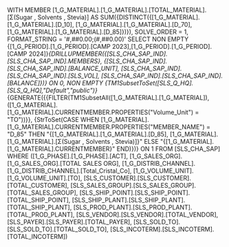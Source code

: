 WITH MEMBER [1_G_MATERIAL].[1_G_MATERIAL].[TOTAL_MATERIAL].[Σ(Sugar , Solvents , Stevia)] AS SUM({DISTINCT({[1_G_MATERIAL].[1_G_MATERIAL].[D_10], [1_G_MATERIAL].[1_G_MATERIAL].[D_70], [1_G_MATERIAL].[1_G_MATERIAL].[D_85]})}), SOLVE_ORDER = 1, FORMAT_STRING = '#,##0.00;(#,##0.00)' SELECT NON EMPTY {[1_G_PERIOD].[1_G_PERIOD].[CAMP 2023],[1_G_PERIOD].[1_G_PERIOD].[CAMP 2024]}*{DRILLUPMEMBER({[SLS_CHA_SAP_IND].[SLS_CHA_SAP_IND].MEMBERS}, {[SLS_CHA_SAP_IND].[SLS_CHA_SAP_IND].[BALANCE_UNIT], [SLS_CHA_SAP_IND].[SLS_CHA_SAP_IND].[SLS_VOL], [SLS_CHA_SAP_IND].[SLS_CHA_SAP_IND].[BALANCE]})} ON 0, NON EMPTY {TM1SubsetToSet([SLS_Q_HQ].[SLS_Q_HQ],"Default","public")}*{GENERATE({{FILTER(TM1SubsetAll([1_G_MATERIAL].[1_G_MATERIAL]), ([1_G_MATERIAL].[1_G_MATERIAL].CURRENTMEMBER.PROPERTIES("Volume_Unit") = "TO"))}}, {StrToSet(CASE WHEN [1_G_MATERIAL].[1_G_MATERIAL].CURRENTMEMBER.PROPERTIES("MEMBER_NAME") = "D_85" THEN "{[1_G_MATERIAL].[1_G_MATERIAL].[D_85], [1_G_MATERIAL].[1_G_MATERIAL].[Σ(Sugar , Solvents , Stevia)]}" ELSE "{[1_G_MATERIAL].[1_G_MATERIAL].CURRENTMEMBER}" END)})} ON 1 FROM [SLS_CHA_SAP] WHERE ([1_G_PHASE].[1_G_PHASE].[ACT], [1_G_SALES_ORG].[1_G_SALES_ORG].[TOTAL SALES ORG], [1_G_DISTRIB_CHANNEL].[1_G_DISTRIB_CHANNEL].[Total_Cristal_Co], [1_G_VOLUME_UNIT].[1_G_VOLUME_UNIT].[TO], [SLS_CUSTOMER].[SLS_CUSTOMER].[TOTAL_CUSTOMER], [SLS_SALES_GROUP].[SLS_SALES_GROUP].[TOTAL_SALES_GROUP], [SLS_SHIP_POINT].[SLS_SHIP_POINT].[TOTAL_SHIP_POINT], [SLS_SHIP_PLANT].[SLS_SHIP_PLANT].[TOTAL_SHIP_PLANT], [SLS_PROD_PLANT].[SLS_PROD_PLANT].[TOTAL_PROD_PLANT], [SLS_VENDOR].[SLS_VENDOR].[TOTAL_VENDOR], [SLS_PAYER].[SLS_PAYER].[TOTAL_PAYER], [SLS_SOLD_TO].[SLS_SOLD_TO].[TOTAL_SOLD_TO], [SLS_INCOTERM].[SLS_INCOTERM].[TOTAL_INCOTERM])